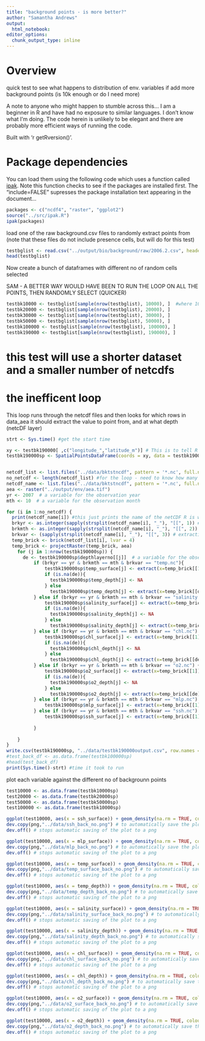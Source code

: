 ```yaml
---
title: "background points - is more better?"
author: "Samantha Andrews"
output: 
  html_notebook: 
editor_options: 
  chunk_output_type: inline
---
```


# Overview
quick test to see what happens to distribution of env. variables if add more background points (is 10k enough or do I need more)

A note to anyone who might happen to stumble across this... I am a beginner in R and have had no exposure to similar languages. I don't know what I'm doing. The code herein is unlikely to be elegant and there are probably more efficient ways of running the code.

Built with 'r getRversion()'.

# Package dependencies
You can load them using the following code which uses a function called [ipak](https://gist.github.com/stevenworthington/3178163). 
Note this function checks to see if the packages are installed first.
The "include=FALSE" supresses the package installation text appearing in the document...
```r
packages <- c("ncdf4", "raster", "ggplot2") 
source("../src/ipak.R")
ipak(packages)
```

load one of the raw background.csv files to randomly extract points from (note that these files do not include presence cells, but will do for this test)

```r
testbglist <- read.csv("../output/bio/background/raw/2006.2.csv", header = TRUE)
head(testbglist)
```

Now create a bunch of dataframes with different no of random cells selected

SAM - A BETTER WAY WOULD HAVE BEEN TO RUN THE LOOP ON ALL THE POINTS, THEN RANDOMLY SELECT (QUICKER)

```r
testbk10000 <- testbglist[sample(nrow(testbglist), 10000), ]  #where 10000 = number of rows to sample (large sample as per maxent)
testbk20000 <- testbglist[sample(nrow(testbglist), 20000), ]  
testbk30000 <- testbglist[sample(nrow(testbglist), 30000), ]  
testbk50000 <- testbglist[sample(nrow(testbglist), 50000), ]  
testbk100000 <- testbglist[sample(nrow(testbglist), 100000), ]  
testbk190000 <- testbglist[sample(nrow(testbglist), 190000), ]  
```



# this test will use a shorter dataset and a smaller number of netcdfs
# the inefficent loop



This loop runs through the netcdf files and then looks for which rows in data_aea it should extract the value to point from, and at what depth (netcDF layer)

```r
strt <- Sys.time() #get the start time

xy <- testbk190000[ ,c("longitude_","latitude_m")] # This is to tell R where the coordinates are. Note that the column order needs to be longitude, latitude
testbk190000sp <- SpatialPointsDataFrame(coords = xy, data = testbk190000, proj4string = CRS("+proj=aea +lat_1=50 +lat_2=70 +lat_0=40 +lon_0=-60 +x_0=0 +y_0=0 +ellps=GRS80 +datum=NAD83 +units=m +no_defs")) # The CRS is used here is for the albers equal area projection.


netcdf_list <- list.files("../data/bktstncdf", pattern = '*.nc', full.names = TRUE) #true means the full path is included
no_netcdf <- length(netcdf_list) #for the loop - need to know how many files to cycle through
netcdf_name <- list.files("../data/bktstncdf", pattern = '*.nc', full.names = FALSE) #false means the path is not included
aea <- raster("../output/env/aea.tif") 
yr <- 2007  # a variable for the observation year
mth <- 10  # a variable for the observation month

for (i in 1:no_netcdf) {  
  print(netcdf_name[i]) #this just prints the name of the netCDF R is working one
  brkyr <- as.integer(sapply(strsplit(netcdf_name[i], "_"), "[[", 1)) # extracting the first part of the netcdf filename (which is the year)
  brkmth <- as.integer(sapply(strsplit(netcdf_name[i], "_"), "[[", 2)) # extracting the second part of the netcdf filename (which is the month)
  brkvar <- (sapply(strsplit(netcdf_name[i], "_"), "[[", 3)) # extracting the third part of the netcdf (inc.nc)
  temp_brick <- brick(netcdf_list[i], lvar = 4)
  temp_brick <- projectRaster(temp_brick, aea) 
    for (j in 1:nrow(testbk190000sp)) {  
      de <- testbk190000sp$depthlayerno[[j]]  # a variable for the observation depth layer
          if (brkyr == yr & brkmth == mth & brkvar == "temp.nc"){
              testbk190000sp$temp_surface[j] <- extract(x=temp_brick[[1]], y = testbk190000sp[j, ]) 
              if (is.na(de)){
                testbk190000sp$temp_depth[j] <- NA
              } else  
                testbk190000sp$temp_depth[j] <- extract(x=temp_brick[[de]], y = testbk190000sp[j, ])
          } else if (brkyr == yr & brkmth == mth & brkvar == "salinity.nc") {
              testbk190000sp$salinity_surface[j] <- extract(x=temp_brick[[1]], y = testbk190000sp[j, ]) 
              if (is.na(de)){
                testbk190000sp$salinity_depth[j] <- NA
              } else  
                testbk190000sp$salinity_depth[j] <- extract(x=temp_brick[[de]], y = testbk190000sp[j, ]) 
          } else if (brkyr == yr & brkmth == mth & brkvar == "chl.nc") {
              testbk190000sp$chl_surface[j] <- extract(x=temp_brick[[1]], y = testbk190000sp[j, ]) 
              if (is.na(de)){
                testbk190000sp$chl_depth[j] <- NA
              } else  
                testbk190000sp$chl_depth[j] <- extract(x=temp_brick[[de]], y = testbk190000sp[j, ]) 
          } else if (brkyr == yr & brkmth == mth & brkvar == "o2.nc") {
              testbk190000sp$o2_surface[j] <- extract(x=temp_brick[[1]], y = testbk190000sp[j, ]) 
              if (is.na(de)){
                testbk190000sp$o2_depth[j] <- NA
              } else  
                testbk190000sp$o2_depth[j] <- extract(x=temp_brick[[de]], y = testbk190000sp[j, ]) 
          } else if (brkyr == yr & brkmth == mth & brkvar == "mlp.nc") {
              testbk190000sp$mlp_surface[j] <- extract(x=temp_brick[[1]], y = testbk190000sp[j, ])
          } else if (brkyr == yr & brkmth == mth & brkvar == "ssh.nc") {
              testbk190000sp$ssh_surface[j] <- extract(x=temp_brick[[1]], y = testbk190000sp[j, ]) 
            
          }
     
    }
}
write.csv(testbk190000sp, "../data/testbk190000output.csv", row.names = FALSE)
#test_back_df <- as.data.frame(testbk100000sp)
#head(test_back_df)
print(Sys.time()-strt) #time it took to run
```


plot each variable against the different no of backgrounn points

```r
test10000 <- as.data.frame(testbk10000sp)
test20000 <- as.data.frame(testbk20000sp)
test50000 <- as.data.frame(testbk50000sp)
test100000 <- as.data.frame(testbk10000sp)

```

```r
ggplot(test10000, aes(x = ssh_surface)) + geom_density(na.rm = TRUE, colour = "red") + geom_density(data=test20000 , na.rm = TRUE, colour = "blue") + geom_density(data=test50000 , na.rm = TRUE, colour = "green") + geom_density(data=test100000 , na.rm = TRUE, colour = "orange")
dev.copy(png,"../data/ssh_back_no.png") # to automatically save the plot to a png AND show it inline
dev.off() # stops automatic saving of the plot to a png

ggplot(test10000, aes(x = mlp_surface)) + geom_density(na.rm = TRUE, colour = "red") + geom_density(data=test20000 , na.rm = TRUE, colour = "blue") + geom_density(data=test50000 , na.rm = TRUE, colour = "green") + geom_density(data=test100000 , na.rm = TRUE, colour = "orange")
dev.copy(png,"../data/mlp_back_no.png") # to automatically save the plot to a png AND show it inline
dev.off() # stops automatic saving of the plot to a png

ggplot(test10000, aes(x = temp_surface)) + geom_density(na.rm = TRUE, colour = "red") + geom_density(data=test20000 , na.rm = TRUE, colour = "blue") + geom_density(data=test50000 , na.rm = TRUE, colour = "green") + geom_density(data=test100000 , na.rm = TRUE, colour = "orange")
dev.copy(png,"../data/temp_surface_back_no.png") # to automatically save the plot to a png AND show it inline
dev.off() # stops automatic saving of the plot to a png

ggplot(test10000, aes(x = temp_depth)) + geom_density(na.rm = TRUE, colour = "red") + geom_density(data=test20000 , na.rm = TRUE, colour = "blue") + geom_density(data=test50000 , na.rm = TRUE, colour = "green") + geom_density(data=test100000 , na.rm = TRUE, colour = "orange")
dev.copy(png,"../data/temp_depth_back_no.png") # to automatically save the plot to a png AND show it inline
dev.off() # stops automatic saving of the plot to a png

ggplot(test10000, aes(x = salinity_surface)) + geom_density(na.rm = TRUE, colour = "red") + geom_density(data=test20000 , na.rm = TRUE, colour = "blue") + geom_density(data=test50000 , na.rm = TRUE, colour = "green") + geom_density(data=test100000 , na.rm = TRUE, colour = "orange")
dev.copy(png,"../data/salinity_surface_back_no.png") # to automatically save the plot to a png AND show it inline
dev.off() # stops automatic saving of the plot to a png

ggplot(test10000, aes(x = salinity_depth)) + geom_density(na.rm = TRUE, colour = "red") + geom_density(data=test20000 , na.rm = TRUE, colour = "blue") + geom_density(data=test50000 , na.rm = TRUE, colour = "green") + geom_density(data=test100000 , na.rm = TRUE, colour = "orange")
dev.copy(png,"../data/salinity_depth_back_no.png") # to automatically save the plot to a png AND show it inline
dev.off() # stops automatic saving of the plot to a png

ggplot(test10000, aes(x = chl_surface)) + geom_density(na.rm = TRUE, colour = "red") + geom_density(data=test20000 , na.rm = TRUE, colour = "blue") + geom_density(data=test50000 , na.rm = TRUE, colour = "green") + geom_density(data=test100000 , na.rm = TRUE, colour = "orange")
dev.copy(png,"../data/chl_surface_back_no.png") # to automatically save the plot to a png AND show it inline
dev.off() # stops automatic saving of the plot to a png

ggplot(test10000, aes(x = chl_depth)) + geom_density(na.rm = TRUE, colour = "red") + geom_density(data=test20000 , na.rm = TRUE, colour = "blue") + geom_density(data=test50000 , na.rm = TRUE, colour = "green") + geom_density(data=test100000 , na.rm = TRUE, colour = "orange")
dev.copy(png,"../data/chl_depth_back_no.png") # to automatically save the plot to a png AND show it inline
dev.off() # stops automatic saving of the plot to a png

ggplot(test10000, aes(x = o2_surface)) + geom_density(na.rm = TRUE, colour = "red") + geom_density(data=test20000 , na.rm = TRUE, colour = "blue") + geom_density(data=test50000 , na.rm = TRUE, colour = "green") + geom_density(data=test100000 , na.rm = TRUE, colour = "orange")
dev.copy(png,"../data/o2_surface_back_no.png") # to automatically save the plot to a png AND show it inline
dev.off() # stops automatic saving of the plot to a png

ggplot(test10000, aes(x = o2_depth)) + geom_density(na.rm = TRUE, colour = "red") + geom_density(data=test20000 , na.rm = TRUE, colour = "blue") + geom_density(data=test50000 , na.rm = TRUE, colour = "green") + geom_density(data=test100000 , na.rm = TRUE, colour = "orange")
dev.copy(png,"../data/o2_depth_back_no.png") # to automatically save the plot to a png AND show it inline
dev.off() # stops automatic saving of the plot to a png
```

